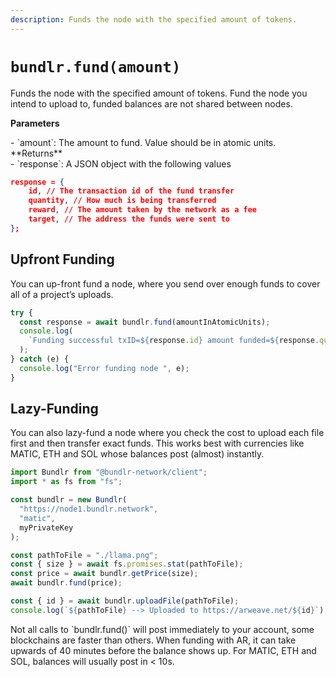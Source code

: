 ```yaml
---
description: Funds the node with the specified amount of tokens.
---
```



# `bundlr.fund(amount)`

Funds the node with the specified amount of tokens. Fund the node you intend to upload to, funded balances are not shared between nodes.

**Parameters**

<div className="-mt-6" />- `amount`: The amount to fund. Value should be in
atomic units.
<div className="-mt-6" />
**Returns**

<div className="-mt-6" />- `response`: A JSON object with the following values

```json
response = {
	id, // The transaction id of the fund transfer
	quantity, // How much is being transferred
	reward, // The amount taken by the network as a fee
	target, // The address the funds were sent to
};
```

## Upfront Funding

You can up-front fund a node, where you send over enough funds to cover all of a project’s uploads.

```js
try {
  const response = await bundlr.fund(amountInAtomicUnits);
  console.log(
    `Funding successful txID=${response.id} amount funded=${response.quantity}`
  );
} catch (e) {
  console.log("Error funding node ", e);
}
```

## Lazy-Funding

You can also lazy-fund a node where you check the cost to upload each file first and then transfer exact funds. This works best with currencies like MATIC, ETH and SOL whose balances post (almost) instantly.

```js
import Bundlr from "@bundlr-network/client";
import * as fs from "fs";

const bundlr = new Bundlr(
  "https://node1.bundlr.network",
  "matic",
  myPrivateKey
);

const pathToFile = "./llama.png";
const { size } = await fs.promises.stat(pathToFile);
const price = await bundlr.getPrice(size);
await bundlr.fund(price);

const { id } = await bundlr.uploadFile(pathToFile);
console.log(`${pathToFile} --> Uploaded to https://arweave.net/${id}`);
```

<Callout type="info" emoji="ℹ️">
Not all calls to `bundlr.fund()` will post immediately to your account, some blockchains are faster than others. When funding with AR, it can take upwards of 40 minutes before the balance shows up. For MATIC, ETH and SOL, balances will usually post in < 10s.
</Callout>
